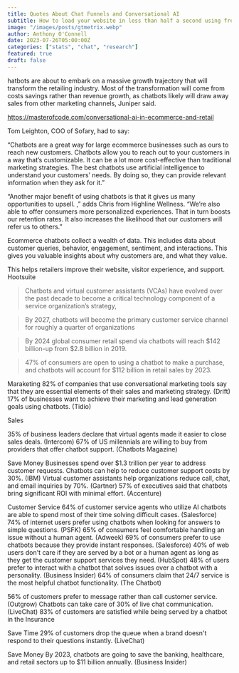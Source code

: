 ```yaml
---
title: Quotes About Chat Funnels and Conversational AI  
subtitle: How to load your website in less than half a second using free hosting.
image: "/images/posts/gtmetrix.webp"
author: Anthony O'Connell
date: 2023-07-26T05:00:00Z
categories: ["stats", "chat", "research"]
featured: true
draft: false
---
```

hatbots are about to embark on a massive growth trajectory that will transform the retailing industry. Most of the transformation will come from costs savings rather than revenue growth, as chatbots likely will draw away sales from other marketing channels, Juniper said.

https://masterofcode.com/conversational-ai-in-ecommerce-and-retail

Tom Leighton, COO of Sofary, had to say:

“Chatbots are a great way for large ecommerce businesses such as ours to reach new customers. Chatbots allow you to reach out to your customers in a way that’s customizable. It can be a lot more cost-effective than traditional marketing strategies. The best chatbots use artificial intelligence to understand your customers’ needs. By doing so, they can provide relevant information when they ask for it.”



“Another major benefit of using chatbots is that it gives us many opportunities to upsell. ,” adds Chris from Highline Wellness. “We’re also able to offer consumers more personalized experiences. That in turn boosts our retention rates. It also increases the likelihood that our customers will refer us to others.”

Ecommerce chatbots collect a wealth of data. This includes data about customer queries, behavior, engagement, sentiment, and interactions. This gives you valuable insights about why customers are, and what they value.

This helps retailers improve their website, visitor experience, and support.
Hootsuite

<Blockquote name="Gartner">
  Chatbots and virtual customer assistants (VCAs) have evolved over the past decade to become a critical technology component of a service organization’s strategy,
</Blockquote>

<Blockquote name="Gartner">
  By 2027, chatbots will become the primary customer service channel for roughly a quarter of organizations
</Blockquote>

<Blockquote name="Insider Intelligence">
By 2024 global consumer retail spend via chatbots will reach $142 billion-up from $2.8 billion in 2019.
</Blockquote>

<Blockquote name="Juniper Research">
47% of consumers are open to using a chatbot to make a purchase, and chatbots will account for $112 billion in retail sales by 2023.
</Blockquote>

<Blockquote name="Gartner">
</Blockquote>

<Blockquote name="Gartner">
</Blockquote>

<Blockquote name="Gartner">
</Blockquote>

<Blockquote name="Gartner">
</Blockquote>

<Blockquote name="Gartner">
</Blockquote>

<Blockquote name="Gartner">
</Blockquote>

<Blockquote name="Gartner">
</Blockquote>

<Blockquote name="Gartner">
</Blockquote>

<Blockquote name="Gartner">
</Blockquote>
Maraketing
82% of companies that use conversational marketing tools say that they are essential elements of their sales and marketing strategy. (Drift)
17% of businesses want to achieve their marketing and lead generation goals using chatbots. (Tidio)

Sales

35% of business leaders declare that virtual agents made it easier to close sales deals. (Intercom)
67% of US millennials are willing to buy from providers that offer chatbot support. (Chatbots Magazine)

Save Money
Businesses spend over $1.3 trillion per year to address customer requests. Chatbots can help to reduce customer support costs by 30%. (IBM)
Virtual customer assistants help organizations reduce call, chat, and email inquiries by 70%. (Gartner)
57% of executives said that chatbots bring significant ROI with minimal effort. (Accenture)


Customer Service
64% of customer service agents who utilize AI chatbots are able to spend most of their time solving difficult cases. (Salesforce)
74% of internet users prefer using chatbots when looking for answers to simple questions. (PSFK)
65% of consumers feel comfortable handling an issue without a human agent. (Adweek)
69% of consumers prefer to use chatbots because they provide instant responses. (Salesforce)
40% of web users don't care if they are served by a bot or a human agent as long as they get the customer support services they need. (HubSpot)
48% of users prefer to interact with a chatbot that solves issues over a chatbot with a personality. (Business Insider)
64% of consumers claim that 24/7 service is the most helpful chatbot functionality. (The Chatbot)

56% of customers prefer to message rather than call customer service. (Outgrow)
Chatbots can take care of 30% of live chat communication. (LiveChat)
83% of customers are satisfied while being served by a chatbot in the Insurance 

Save Time
29% of customers drop the queue when a brand doesn't respond to their questions instantly. (LiveChat) 

Save Money
By 2023, chatbots are going to save the banking, healthcare, and retail sectors up to $11 billion annually. (Business Insider)